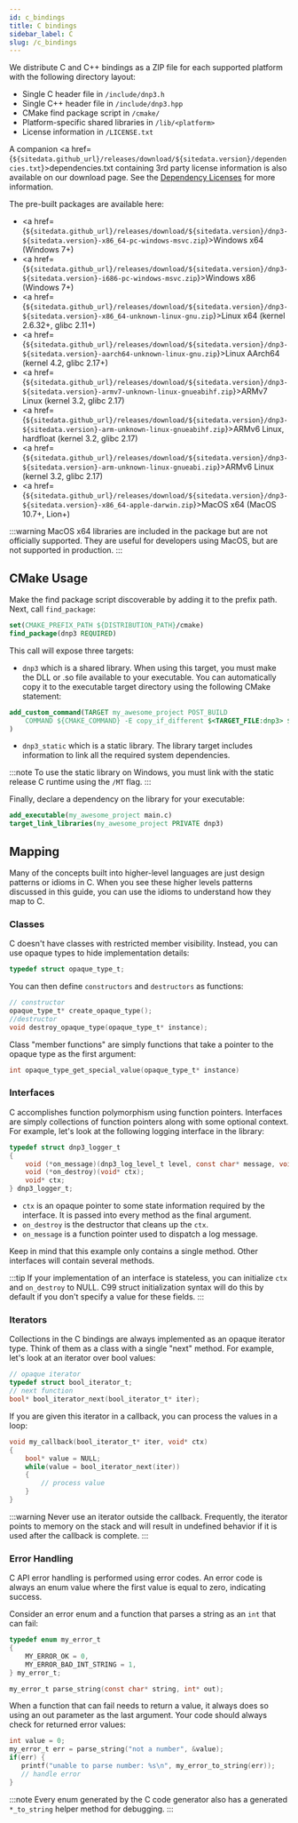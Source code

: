 ```yaml
---
id: c_bindings
title: C bindings
sidebar_label: C
slug: /c_bindings
---
```



We distribute C and C++ bindings as a ZIP file for each supported platform with the following directory layout:

- Single C header file in `/include/dnp3.h`
- Single C++ header file in `/include/dnp3.hpp`
- CMake find package script in `/cmake/`
- Platform-specific shared libraries in `/lib/<platform>`
- License information in `/LICENSE.txt`

A companion <a href={`${sitedata.github_url}/releases/download/${sitedata.version}/dependencies.txt`}>dependencies.txt</a> containing
3rd party license information is also available on our download page. See the [Dependency Licenses](../about/dependencies.mdx) for more information.

The pre-built packages are available here:

- <a href={`${sitedata.github_url}/releases/download/${sitedata.version}/dnp3-${sitedata.version}-x86_64-pc-windows-msvc.zip`}>Windows x64 (Windows 7+)</a>
- <a href={`${sitedata.github_url}/releases/download/${sitedata.version}/dnp3-${sitedata.version}-i686-pc-windows-msvc.zip`}>Windows x86 (Windows 7+)</a>
- <a href={`${sitedata.github_url}/releases/download/${sitedata.version}/dnp3-${sitedata.version}-x86_64-unknown-linux-gnu.zip`}>Linux x64 (kernel 2.6.32+, glibc 2.11+)</a>
- <a href={`${sitedata.github_url}/releases/download/${sitedata.version}/dnp3-${sitedata.version}-aarch64-unknown-linux-gnu.zip`}>Linux AArch64 (kernel 4.2, glibc 2.17+)</a>
- <a href={`${sitedata.github_url}/releases/download/${sitedata.version}/dnp3-${sitedata.version}-armv7-unknown-linux-gnueabihf.zip`}>ARMv7 Linux (kernel 3.2, glibc 2.17)</a>
- <a href={`${sitedata.github_url}/releases/download/${sitedata.version}/dnp3-${sitedata.version}-arm-unknown-linux-gnueabihf.zip`}>ARMv6 Linux, hardfloat (kernel 3.2, glibc 2.17)</a>
- <a href={`${sitedata.github_url}/releases/download/${sitedata.version}/dnp3-${sitedata.version}-arm-unknown-linux-gnueabi.zip`}>ARMv6 Linux (kernel 3.2, glibc 2.17)</a>
- <a href={`${sitedata.github_url}/releases/download/${sitedata.version}/dnp3-${sitedata.version}-x86_64-apple-darwin.zip`}>MacOS x64 (MacOS 10.7+, Lion+)</a>

:::warning
MacOS x64 libraries are included in the package but are not officially supported. They are useful for developers using MacOS, but
are not supported in production.
:::

## CMake Usage

Make the find package script discoverable by adding it to the prefix path. Next, call `find_package`:

```cmake
set(CMAKE_PREFIX_PATH ${DISTRIBUTION_PATH}/cmake)
find_package(dnp3 REQUIRED)
```

This call will expose three targets:

- `dnp3` which is a shared library. When using this target, you must make the DLL or .so file available to your executable. You can automatically copy it to the executable target directory using the following CMake
  statement:

```cmake
add_custom_command(TARGET my_awesome_project POST_BUILD 
    COMMAND ${CMAKE_COMMAND} -E copy_if_different $<TARGET_FILE:dnp3> $<TARGET_FILE_DIR:my_awesome_project>
)
```

- `dnp3_static` which is a static library. The library target includes information to link all the required system dependencies.

:::note
To use the static library on Windows, you must link with the static release C runtime using the `/MT` flag.
:::

Finally, declare a dependency on the library for your executable:

```cmake
add_executable(my_awesome_project main.c)
target_link_libraries(my_awesome_project PRIVATE dnp3)
```

## Mapping

Many of the concepts built into higher-level languages are just design patterns or idioms in C. When you see these higher levels patterns discussed in this guide, you can use the idioms to understand how they map to C.

### Classes

C doesn't have classes with restricted member visibility. Instead, you can use opaque types to hide implementation details:

```c
typedef struct opaque_type_t;
```

You can then define `constructors` and `destructors` as functions:

```c
// constructor
opaque_type_t* create_opaque_type();
//destructor
void destroy_opaque_type(opaque_type_t* instance);
```

Class "member functions" are simply functions that take a pointer to the opaque type as the first argument:

```c
int opaque_type_get_special_value(opaque_type_t* instance)
```

### Interfaces

C accomplishes function polymorphism using function pointers. Interfaces are simply collections of function pointers along with some optional context. For example, let's look at the following logging interface in the library:

```c
typedef struct dnp3_logger_t
{
    void (*on_message)(dnp3_log_level_t level, const char* message, void* ctx);
    void (*on_destroy)(void* ctx);
    void* ctx;
} dnp3_logger_t;
```

* `ctx` is an opaque pointer to some state information required by the interface. It is passed into every method as the final argument.
* `on_destroy` is the destructor that cleans up the `ctx`.
* `on_message` is a function pointer used to dispatch a log message.

Keep in mind that this example only contains a single method. Other interfaces will contain several methods.

:::tip
If your implementation of an interface is stateless, you can initialize `ctx` and `on_destroy` to NULL. C99 struct initialization syntax
will do this by default if you don't specify a value for these fields.
:::

### Iterators

Collections in the C bindings are always implemented as an opaque iterator type. Think of them as a class with a single "next" method. For example, let's look at an iterator over bool values:

```c
// opaque iterator
typedef struct bool_iterator_t;
// next function
bool* bool_iterator_next(bool_iterator_t* iter);
```

If you are given this iterator in a callback, you can process the values in a loop:

```c
void my_callback(bool_iterator_t* iter, void* ctx)
{
    bool* value = NULL;
    while(value = bool_iterator_next(iter))
    {
        // process value
    }
}
```

:::warning
Never use an iterator outside the callback. Frequently, the iterator points to memory on the stack and will result in undefined behavior if it is used after the callback is complete.
:::

### Error Handling

C API error handling is performed using error codes. An error code is always an enum value where the first value is equal to zero, indicating success.

Consider an error enum and a function that parses a string as an `int` that can fail:

```c
typedef enum my_error_t
{
    MY_ERROR_OK = 0,
    MY_ERROR_BAD_INT_STRING = 1,
} my_error_t;

my_error_t parse_string(const char* string, int* out);
```

When a function that can fail needs to return a value, it always does so using an out parameter as the last argument. Your code should always check for returned error values:

```c
int value = 0;
my_error_t err = parse_string("not a number", &value);
if(err) {
   printf("unable to parse number: %s\n", my_error_to_string(err));
   // handle error
}
```

:::note
Every enum generated by the C code generator also has a generated `*_to_string` helper method for debugging.
:::
